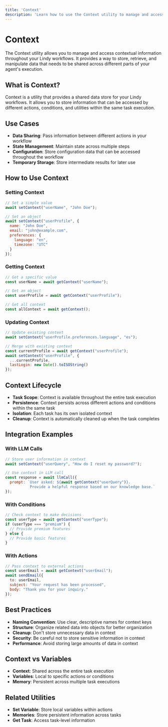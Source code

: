 ```yaml
---
title: 'Context'
description: 'Learn how to use the Context utility to manage and access contextual information in your workflows'
---
```


# Context

The Context utility allows you to manage and access contextual information throughout your Lindy workflows. It provides a way to store, retrieve, and manipulate data that needs to be shared across different parts of your agent's execution.

## What is Context?

Context is a utility that provides a shared data store for your Lindy workflows. It allows you to store information that can be accessed by different actions, conditions, and utilities within the same task execution.

## Use Cases

- **Data Sharing**: Pass information between different actions in your workflow
- **State Management**: Maintain state across multiple steps
- **Configuration**: Store configuration data that can be accessed throughout the workflow
- **Temporary Storage**: Store intermediate results for later use

## How to Use Context

### Setting Context

```javascript
// Set a simple value
await setContext("userName", "John Doe");

// Set an object
await setContext("userProfile", {
  name: "John Doe",
  email: "john@example.com",
  preferences: {
    language: "en",
    timezone: "UTC"
  }
});
```

### Getting Context

```javascript
// Get a specific value
const userName = await getContext("userName");

// Get an object
const userProfile = await getContext("userProfile");

// Get all context
const allContext = await getContext();
```

### Updating Context

```javascript
// Update existing context
await setContext("userProfile.preferences.language", "es");

// Merge with existing context
const currentProfile = await getContext("userProfile");
await setContext("userProfile", {
  ...currentProfile,
  lastLogin: new Date().toISOString()
});
```

## Context Lifecycle

- **Task Scope**: Context is available throughout the entire task execution
- **Persistence**: Context persists across different actions and conditions within the same task
- **Isolation**: Each task has its own isolated context
- **Cleanup**: Context is automatically cleaned up when the task completes

## Integration Examples

### With LLM Calls

```javascript
// Store user information in context
await setContext("userQuery", "How do I reset my password?");

// Use context in LLM call
const response = await llmCall({
  prompt: `User asked: ${await getContext("userQuery")}. 
           Provide a helpful response based on our knowledge base.`
});
```

### With Conditions

```javascript
// Check context to make decisions
const userType = await getContext("userType");
if (userType === "premium") {
  // Provide premium features
} else {
  // Provide basic features
}
```

### With Actions

```javascript
// Pass context to external actions
const userEmail = await getContext("userEmail");
await sendEmail({
  to: userEmail,
  subject: "Your request has been processed",
  body: "Thank you for your inquiry."
});
```

## Best Practices

- **Naming Convention**: Use clear, descriptive names for context keys
- **Structure**: Organize related data into objects for better organization
- **Cleanup**: Don't store unnecessary data in context
- **Security**: Be careful not to store sensitive information in context
- **Performance**: Avoid storing large amounts of data in context

## Context vs Variables

- **Context**: Shared across the entire task execution
- **Variables**: Local to specific actions or conditions
- **Memory**: Persistent across multiple task executions

## Related Utilities

- **Set Variable**: Store local variables within actions
- **Memories**: Store persistent information across tasks
- **Get Task**: Access task-level information 